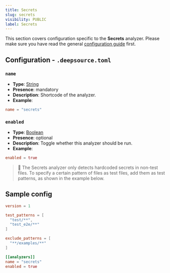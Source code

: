 ```yaml
---
title: Secrets
slug: secrets
visibility: PUBLIC
label: Secrets
---
```

This section covers configuration specific to the **Secrets** analyzer. Please make sure you have read the general [configuration guide](https://deepsource-docs.readme.io/docs/configuration) first.

## Configuration - `.deepsource.toml`

### `name`

- **Type**: [String](https://toml.io/en/v1.0.0#string)
- **Presence**: mandatory
- **Description**: Shortcode of the analyzer.
- **Example**:

```toml
name = "secrets"
```

### `enabled`

- **Type**: [Boolean](https://toml.io/en/v1.0.0#boolean)
- **Presence**: optional
- **Description**: Toggle whether this analyzer should be run.
- **Example**:

```toml
enabled = true
```

> 📘 The Secrets analyzer only detects hardcoded secrets in non-test files. To specify a certain pattern of files as test files, add them as test patterns, as shown in the example below.

## Sample config

```toml
version = 1

test_patterns = [
  "test/**",
  "test_e2e/**"
]

exclude_patterns = [
  "**/examples/**"
]

[[analyzers]]
name = "secrets"
enabled = true
```

